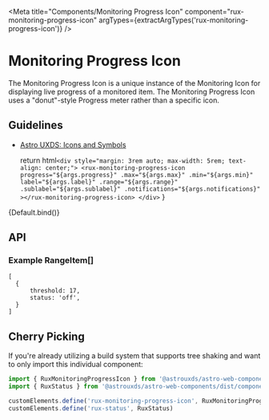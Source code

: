 
<Meta
    title="Components/Monitoring Progress Icon"
    component="rux-monitoring-progress-icon"
    argTypes={extractArgTypes('rux-monitoring-progress-icon')}
/>

# Monitoring Progress Icon

The Monitoring Progress Icon is a unique instance of the Monitoring Icon for displaying live progress of a monitored item. The Monitoring Progress Icon uses a "donut"-style Progress meter rather than a specific icon.

## Guidelines

-   [Astro UXDS: Icons and Symbols](https://astrouxds.com/ui-components/icons-and-symbols)

    return html`
        <div style="margin: 3rem auto; max-width: 5rem; text-align: center;">
            <rux-monitoring-progress-icon
                progress="${args.progress}"
                .max="${args.max}"
                .min="${args.min}"
                label="${args.label}"
                .range="${args.range}"
                .sublabel="${args.sublabel}"
                .notifications="${args.notifications}"
            ></rux-monitoring-progress-icon>
        </div>
    `
}

<Canvas>
    <Story
        args={{
            progress: 50,
            label: 'Progress',
            range: [
                {
                    threshold: 17,
                    status: 'off',
                },
                {
                    threshold: 33,
                    status: 'standby',
                },
                {
                    threshold: 49,
                    status: 'normal',
                },
                {
                    threshold: 65,
                    status: 'caution',
                },
                {
                    threshold: 81,
                    status: 'serious',
                },
                {
                    threshold: 100,
                    status: 'critical',
                },
            ],
            max: 100,
            min: 0,
            notifications: 0,
            sublabel: ""
        }}
        name="Monitoring Progress Icon"
    >
        {Default.bind()}
    </Story>
</Canvas>

## API

<ArgsTable of="rux-monitoring-progress-icon" />

### Example RangeItem[]

```
[
  {
      threshold: 17,
      status: 'off',
  }
]
```

## Cherry Picking

If you're already utilizing a build system that supports tree shaking and want to only import this individual component:

```js
import { RuxMonitoringProgressIcon } from '@astrouxds/astro-web-components/dist/components/rux-monitoring-progress-icon'
import { RuxStatus } from '@astrouxds/astro-web-components/dist/components/rux-status'

customElements.define('rux-monitoring-progress-icon', RuxMonitoringProgressIcon)
customElements.define('rux-status', RuxStatus)
```
